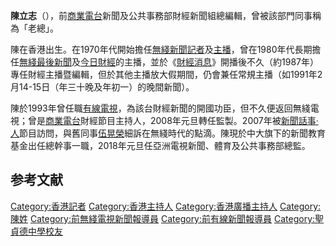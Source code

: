 {{Unreferenced|time=2016-05-20T07:52:44+00:00}}
'''陳立志'''（{{bd||1952年}}），前[[香港商業電台|商業電台]]新聞及公共事務部財經新聞組總編輯，曾被該部門同事稱為「老總」。

陳在香港出生。在1970年代開始擔任[[無綫新聞|無綫新聞]][[記者|記者]]及[[新聞主播|主播]]，曾在1980年代長期擔任[[無綫電視晚間新聞|無綫最後新聞]]及[[今日財經|今日財經]]的主播，並於《[[財經新聞|財經消息]]》開播後不久（約1987年）專任財經主播暨編輯，但於其他主播放大假期間，仍會兼任常規主播（如1991年2月14-15日（年三十晚及年初一）的晚間新聞）。

陳於1993年曾任職[[香港有線電視新聞|有線電視]]，為該台財經新聞的開國功臣，但不久便返回無綫電視；曾是[[商業電台|商業電台]]財經節目主持人，2008年元旦轉任監製。2007年被[[新聞話事·人|新聞話事·人]]節目訪問，與舊同事[[伍晃榮|伍晃榮]]細訴在無綫時代的點滴。陳現於中大旗下的新聞教育基金出任總幹事一職，2018年元旦任亞洲電視新聞、體育及公共事務部總監。

==参考文献==
{{reflist}}

{{商業電台唱片騎師}}

{{DEFAULTSORT:CHAN陳立志}}
[[Category:香港記者|Category:香港記者]]
[[Category:香港主持人|Category:香港主持人]]
[[Category:香港廣播主持人|Category:香港廣播主持人]]
[[Category:陳姓|Category:陳姓]]
[[Category:前無綫電視新聞報導員|Category:前無綫電視新聞報導員]]
[[Category:前有線新聞報導員|Category:前有線新聞報導員]]
[[Category:聖貞德中學校友|Category:聖貞德中學校友]]


{{HK-bio-stub}}